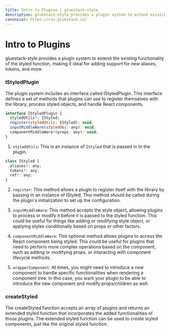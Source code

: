```yaml
---
title: Intro to Plugins | gluestack-style
description: gluestack-style provides a plugin system to extend existing functionality of styled function. It's a great way to add support for new aliases, tokens and beyond.
canonical: https://css.gluestack.io/
---
```



<Meta title="plugins/Intro to Plugins" />

# Intro to Plugins

gluestack-style provides a plugin system to extend the existing functionality of the styled function, making it ideal for adding support for new aliases, tokens, and more.

### IStyledPlugin

The plugin system includes an interface called IStyledPlugin. This interface defines a set of methods that plugins can use to register themselves with the library, process styled objects, and handle React components.

```js
interface IStyledPlugin {
  styledUtils?: IStyled;
  register(styledUtils: IStyled): void;
  inputMiddleWare(styledObj: any): void;
  componentMiddleWare?(props: any): void;
}
```

1. `styledUtils`: This is an instance of `IStyled` that is passed in to the plugin.

```js
class IStyled {
  aliases?: any;
  tokens?: any;
  ref?: any;
}
```

2. `register`: This method allows a plugin to register itself with the library by passing in an instance of IStyled. This method should be called during the plugin's initialization to set up the configuration.

3. `inputMiddleWare`: This method accepts the style object, allowing plugins to process or modify it before it is passed to the styled function. This could be useful for things like adding or modifying style object, or applying styles conditionally based on props or other factors.

4. `componentMiddleWare`: This optional method allows plugins to access the React component being styled. This could be useful for plugins that need to perform more complex operations based on the component, such as adding or modifying props, or interacting with component lifecycle methods.

5. `wrapperComponent`: At times, you might need to introduce a new component to handle specific functionalities when rendering a component tree. In this case, you want your plugin to be able to introduce the new component and modify props/children as well.

### createStyled

The createStyled function accepts an array of plugins and returns an extended styled function that incorporates the added functionalities of those plugins. The extended styled function can be used to create styled components, just like the original styled function.
